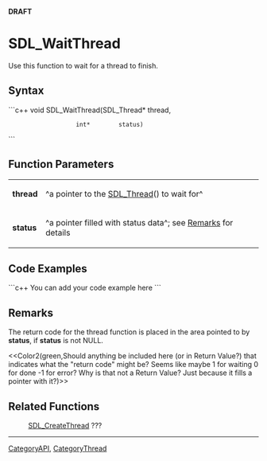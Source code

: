 <!-- pragma section-numbers off -->
<!-- pragma disable-camelcase -->
'''DRAFT'''

= SDL_WaitThread =
Use this function to wait for a thread to finish.


== Syntax ==
```c++
void SDL_WaitThread(SDL_Thread* thread,
                    int*        status)
```

== Function Parameters ==
{|
|'''thread'''
|^a pointer to the [[SDL_Thread]]() to wait for^
|-
|'''status'''
|^a pointer filled with status data^; see [[#Remarks|Remarks]] for details
|}

== Code Examples ==
```c++
You can add your code example here
```

== Remarks ==
The return code for the thread function is placed in the area pointed to by '''status''', if '''status''' is not NULL.

<<Color2(green,Should anything be included here (or in Return Value?) that indicates what the "return code" might be?  Seems like maybe 1 for waiting 0 for done -1 for error?  Why is that not a Return Value?  Just because it fills a pointer with it?)>>

== Related Functions ==
:[[SDL_CreateThread]] ???

----
[[CategoryAPI]], [[CategoryThread]]
